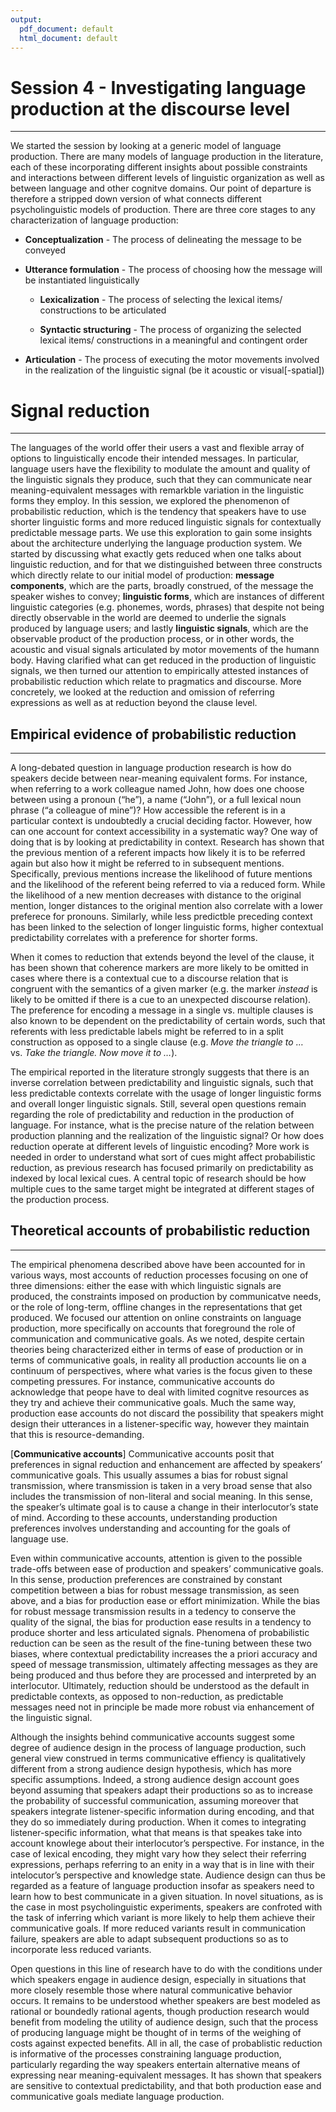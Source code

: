 ```yaml
---
output:
  pdf_document: default
  html_document: default
---
```


# Session 4 - Investigating language production at the discourse level

***

We started the session by looking at a generic model of language production. There are many models of language production in the literature, each of these incorporating different insights about possible constraints and interactions between different levels of linguistic organization as well as between language and other cognitve domains. Our point of departure is therefore a stripped down version of what connects different psycholinguistic models of production. There are three core stages to any characterization of language production: 

* **Conceptualization** - The process of delineating the message to be conveyed

* **Utterance formulation** - The process of choosing how the message will be instantiated linguistically

    * **Lexicalization** - The process of selecting the lexical items/ constructions to be articulated
  
    * **Syntactic structuring** - The process of organizing the selected lexical items/ constructions in a meaningful and contingent order

* **Articulation** - The process of executing the motor movements involved in the realization of the linguistic signal (be it acoustic or visual[-spatial])

# Signal reduction

***

The languages of the world offer their users a vast and flexible array of options to linguistically encode their intended messages. In particular, language users have the flexibility to modulate the amount and quality of the linguistic signals they produce, such that they can communicate near meaning-equivalent messages with remarkble variation in the linguistic forms they employ. In this session, we explored the phenomenon of probabilistic reduction, which is the tendency that speakers have to use shorter linguistic forms and more reduced linguistic signals for contextually predictable message parts. We use this exploration to gain some insights about the architecture underlying the language production system. We started by discussing what exactly gets reduced when one talks about linguistic reduction, and for that we distinguished between three constructs which directly relate to our initial model of production: **message components**, which are the parts, broadly construed, of the message the speaker wishes to convey; **linguistic forms**, which are instances of different linguistic categories (e.g. phonemes, words, phrases) that despite not being directly observable in the world are deemed to underlie the signals produced by language users; and lastly **linguistic signals**, which are the observable product of the production process, or in other words, the acoustic and visual signals articulated by motor movements of the humann body. Having clarified what can get reduced in the production of linguistic signals, we then turned our attention to empirically attested instances of probabilistic reduction which relate to pragmatics and discourse. More concretely, we looked at the reduction and omission of referring expressions as well as at reduction beyond the clause level.

## Empirical evidence of probabilistic reduction

***

A long-debated question in language production research is how do speakers decide between near-meaning equivalent forms. For instance, when referring to a work colleague named John, how does one choose between using a pronoun ("he"), a name ("John"), or a full lexical noun phrase ("a colleague of mine")? How accessible the referent is in a particular context is undoubtedly a crucial deciding factor. However, how can one account for context accessibility in a systematic way? One way of doing that is by looking at predictability in context. Research has shown that the previous mention of a referent impacts how likely it is to be referred again but also how it might be referred to in subsequent mentions. Specifically, previous mentions increase the likelihood of future mentions and the likelihood of the referent being referred to via a reduced form. While the likelihood of a new mention decreases with distance to the original mention, longer distances to the original mention also correlate with a lower preferece for pronouns. Similarly, while less predictble preceding context has been linked to the selection of longer linguistic forms, higher contextual predictability correlates with a preference for shorter forms. 

When it comes to reduction that extends beyond the level of the clause, it has been shown that coherence markers are more likely to be omitted in cases where there is a contextual cue to a discourse relation that is congruent with the semantics of a given marker (e.g. the marker *instead* is likely to be omitted if there is a cue to an unexpected discourse relation). The preference for encoding a message in a single vs. multiple clauses is also known to be dependent on the predictability of certain words, such that referents with less predictable labels might be referred to in a split construction as opposed to a single clause (e.g. *Move the triangle to ...* vs. *Take the triangle. Now move it to ...*).

The empirical reported in the literature strongly suggests that there is an inverse correlation between predictability and linguistic signals, such that less predictable contexts correlate with the usage of longer linguistic forms and overall longer linguistic signals. Still, several open questions remain regarding the role of predictability and reduction in the production of language. For instance, what is the precise nature of the relation between production planning and the realization of the linguistic signal? Or how does reduction operate at different levels of linguistic encoding? More work is needed in order to understand what sort of cues might affect probabilistic reduction, as previous research has focused primarily on predictability as indexed by local lexical cues. A central topic of research should be how multiple cues to the same target might be integrated at different stages of the production process.

## Theoretical accounts of probabilistic reduction

***

The empirical phenomena described above have been accounted for in various ways, most accounts of reduction processes focusing on one of three dimensions: either the ease with which linguistic signals are produced, the constraints imposed on production by communicatve needs, or the role of long-term, offline changes in the representations that get produced. We focused our attention on online constraints on language production, more specifically on accounts that foreground the role of communication and communicative goals. As we noted, despite certain theories being characterized either in terms of ease of production or in terms of communicative goals, in reality all production accounts lie on a continuum of perspectives, where what varies is the focus given to these competing pressures. For instance, communicative accounts do acknowledge that peope have to deal with limited cognitve resources as they try and achieve their communicative goals. Much the same way, production ease accounts do not discard the possibility that speakers might design their utterances in a listener-specific way, however they maintain that this is resource-demanding.

[**Communicative accounts**] Communicative accounts posit that preferences in signal reduction and enhancement are affected by speakers' communicative goals. This usually assumes a bias for robust signal transmission, where transmission is taken in a very broad sense that also includes the transmission of non-literal and social meaning. In this sense, the speaker's ultimate goal is to cause a change in their interlocutor's state of mind. According to these accounts, understanding production preferences involves understanding and accounting for the goals of language use.

Even within communicative accounts, attention is given to the possible trade-offs between ease of production and speakers' communicative goals. In this sense, production preferences are constrained by constant competition between a bias for robust message transmission, as seen above, and a bias for production ease or effort minimization. While the bias for robust message transmission results in a tedency to conserve the quality of the signal, the bias for production ease results in a tendency to produce shorter and less articulated signals. Phenomena of probabilistic reduction can be seen as the result of the fine-tuning between these two biases, where contextual predictability increases the a priori accuracy and speed of message transmission, ultimately affecting messages as they are being produced and thus before they are processed and interpreted by an interlocutor. Ultimately, reduction should be understood as the default in predictable contexts, as opposed to non-reduction, as predictable messages need not in principle be made more robust via enhancement of the linguistic signal.

Although the insights behind communicative accounts suggest some degree of audience design in the process of language production, such general view construed in terms communicative effiency is qualitatively different from a strong audience design hypothesis, which has more specific assumptions. Indeed, a strong audience design account goes beyond assuming that speakers adapt their productions so as to increase the probability of successful communication, assuming moreover that speakers integrate listener-specific information during encoding, and that they do so immediately during production. When it comes to integrating listener-specific information, what that means is that speakes take into account knowlege about their interlocutor's perspective. For instance, in the case of lexical encoding, they might vary how they select their referring expressions, perhaps referring to an enity in a way that is in line with their intelocutor's perspective and knowledge state. Audience design can thus be regarded as a feature of language production insofar as speakers need to learn how to best communicate in a given situation. In novel situations, as is the case in most psycholinguistic experiments, speakers are confroted with the task of inferring which variant is more likely to help them achieve their communicative goals. If more reduced variants result in communication failure, speakers are able to adapt subsequent productions so as to incorporate less reduced variants. 

Open questions in this line of research have to do with the conditions under which speakers engage in audience design, especially in situations that more closely resemble those where natural communicative behavior occurs. It remains to be understood whether speakers are best modeled as rational or boundedly rational agents, though production research would benefit from modeling the utility of audience design, such that the process of producing language might be thought of in terms of the weighing of costs against expected benefits. All in all, the case of probablistic reduction is informative of the processes constraining language production, particularly regarding the way speakers entertain alternative means of expressing near meaning-equivalent messages. It has shown that speakers are sensitive to contextual predictability, and that both production ease and communicative goals mediate language production.
